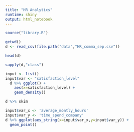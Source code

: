```yaml
---
title: "HR Analytics"
runtime: shiny
output: html_notebook
---
```

```r
source("library.R")
```

```r
getwd()
d <- read_csv(file.path("data","HR_comma_sep.csv"))
```

```r
head(d)
```


```r
sapply(d,"class")
```
```r
input <- list()
input$var <- "satisfaction_level"
  d %>% ggplot() +
    aes(x=satisfaction_level) +
    geom_density()  
```

```r
d %>% skim 
```

```r
input$var_x <- 'average_montly_hours'
input$var_y <- 'time_spend_company'
d %>% ggplot(aes_string(x=input$var_x,y=input$var_y)) +
  geom_point() 
```






